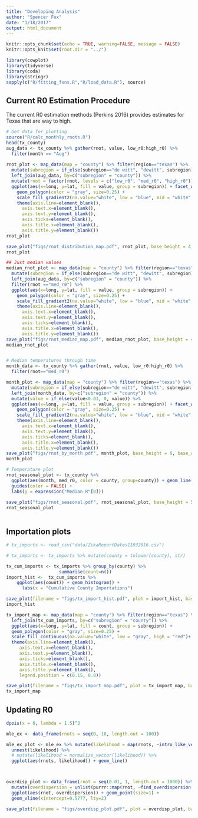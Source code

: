 ```yaml
---
title: "Developing Analysis"
author: "Spencer Fox"
date: "1/18/2017"
output: html_document
---
```


```r
knitr::opts_chunk$set(echo = TRUE, warning=FALSE, message = FALSE)
knitr::opts_knit$set(root.dir = "../")
```

```r
library(cowplot)
library(tidyverse)
library(coda)
library(stringr)
sapply(c("R/fitting_fxns.R","R/load_data.R"), source)

```

## Current R0 Estimation Procedure

The current R0 estimation methods (Perkins 2016) provides estimates for Texas that are way to high.

```r
# Get data for plotting
source("R/calc_monthly_rnots.R")
head(tx_county)
aug_data <- tx_county %>% gather(rnot, value, low_r0:high_r0) %>%
  filter(month == "Aug") 
  
rnot_plot <- map_data(map = "county") %>% filter(region=="texas") %>% 
  mutate(subregion = if_else(subregion=="de witt", "dewitt", subregion)) %>%
  left_join(aug_data, by=c("subregion" = "county")) %>% 
  mutate(rnot = factor(rnot, levels = c("low_r0", "med_r0", "high_r0"))) %>%
  ggplot(aes(x=long, y=lat, fill = value, group = subregion)) + facet_wrap(~rnot)+
    geom_polygon(color = "gray", size=0.25) +
    scale_fill_gradient2(na.value="white", low = "blue", mid = "white", high = "red", trans="log10", midpoint=0)+
    theme(axis.line=element_blank(),
      axis.text.x=element_blank(),
      axis.text.y=element_blank(),
      axis.ticks=element_blank(),
      axis.title.x=element_blank(),
      axis.title.y=element_blank())
rnot_plot

save_plot("figs/rnot_distribution_map.pdf", rnot_plot, base_height = 4, base_aspect_ratio = 3)
rnot_plot

## Just median values
median_rnot_plot <- map_data(map = "county") %>% filter(region=="texas") %>% 
  mutate(subregion = if_else(subregion=="de witt", "dewitt", subregion)) %>%
  left_join(aug_data, by=c("subregion" = "county")) %>% 
  filter(rnot =="med_r0") %>%
  ggplot(aes(x=long, y=lat, fill = value, group = subregion)) + 
    geom_polygon(color = "gray", size=0.25) +
    scale_fill_gradient2(na.value="white", low = "blue", mid = "white", high = "red", trans="log10", midpoint=0)+
    theme(axis.line=element_blank(),
      axis.text.x=element_blank(),
      axis.text.y=element_blank(),
      axis.ticks=element_blank(),
      axis.title.x=element_blank(),
      axis.title.y=element_blank())
save_plot("figs/rnot_median_map.pdf", median_rnot_plot, base_height = 4, base_aspect_ratio = 1.3)
median_rnot_plot


# Median temperatures through time
month_data <- tx_county %>% gather(rnot, value, low_r0:high_r0) %>%
  filter(rnot=="med_r0") 

month_plot <- map_data(map = "county") %>% filter(region=="texas") %>% 
  mutate(subregion = if_else(subregion=="de witt", "dewitt", subregion)) %>%
  left_join(month_data, by=c("subregion" = "county")) %>% 
  mutate(value = if_else(value<0.01, 0, value)) %>%
  ggplot(aes(x=long, y=lat, fill = value, group = subregion)) + facet_wrap(~month)+
    geom_polygon(color = "gray", size=0.25) +
    scale_fill_gradient2(na.value="white", low = "blue", mid = "white", high = "red", trans="log10", midpoint=0)+
    theme(axis.line=element_blank(),
      axis.text.x=element_blank(),
      axis.text.y=element_blank(),
      axis.ticks=element_blank(),
      axis.title.x=element_blank(),
      axis.title.y=element_blank())
save_plot("figs/rnot_by_month.pdf", month_plot, base_height = 6, base_aspect_ratio = 1.3)
month_plot

# Temperature plot
rnot_seasonal_plot <- tx_county %>%
  ggplot(aes(month, med_r0, color = county, group=county)) + geom_line() +
  guides(color = FALSE) +
  labs(y = expression("Median R"[0]))
  
save_plot("figs/rnot_seasonal.pdf", rnot_seasonal_plot, base_height = 5, base_aspect_ratio = 1.8)
rnot_seasonal_plot



```

## Importation plots
```r
# tx_imports <- read_csv("data/ZikaReportDates11032016.csv")

# tx_imports <- tx_imports %>% mutate(county = tolower(county), str)

tx_cum_imports <- tx_imports %>% group_by(county) %>%
                    summarise(count=n())
import_hist <-  tx_cum_imports %>%
    ggplot(aes(count)) + geom_histogram() +
      labs(x = "Cumulative County Importations")

save_plot(filename = "figs/tx_import_hist.pdf", plot = import_hist, base_height = 4, base_aspect_ratio = 1.3)
import_hist

tx_import_map <- map_data(map = "county") %>% filter(region=="texas") %>%
  left_join(tx_cum_imports, by=c("subregion" = "county")) %>%
  ggplot(aes(x=long, y=lat, fill = count, group = subregion)) +
  geom_polygon(color = "gray", size=0.25) +
  scale_fill_continuous(na.value="white", low = "gray", high = "red")+
  theme(axis.line=element_blank(),
     axis.text.x=element_blank(),
     axis.text.y=element_blank(),
     axis.ticks=element_blank(),
     axis.title.x=element_blank(),
     axis.title.y=element_blank(),
     legend.position = c(0.15, 0.8))

save_plot(filename = "figs/tx_import_map.pdf", plot = tx_import_map, base_height = 5, base_aspect_ratio = 1)
tx_import_map

```


## Updating R0 

```r

dpois(x = 0, lambda = 1.5)^3

mle_ex <- data_frame(rnots = seq(0, 10, length.out = 100))

mle_ex_plot <- mle_ex %>% mutate(likelihood = map(rnots, ~intro_like_vec(rnot=., num_intros=3, distribution = "pois"))) %>%
  unnest(likelihood) %>%
  # mutate(likelihood = normalize_vector(likelihood)) %>%
  ggplot(aes(rnots, likelihood)) + geom_line()



overdisp_plot <- data_frame(rnot = seq(0.01, 1, length.out = 1000)) %>%
  mutate(overdispersion = unlist(purrr::map(rnot, ~find_overdispersion(.x)))) %>%
  ggplot(aes(rnot, overdispersion)) + geom_point(size=1) +
  geom_vline(xintercept=0.5777, lty=2)

save_plot(filename = "figs/overdisp_plot.pdf", plot = overdisp_plot, base_height = 4, base_aspect_ratio = 1.3)

```

